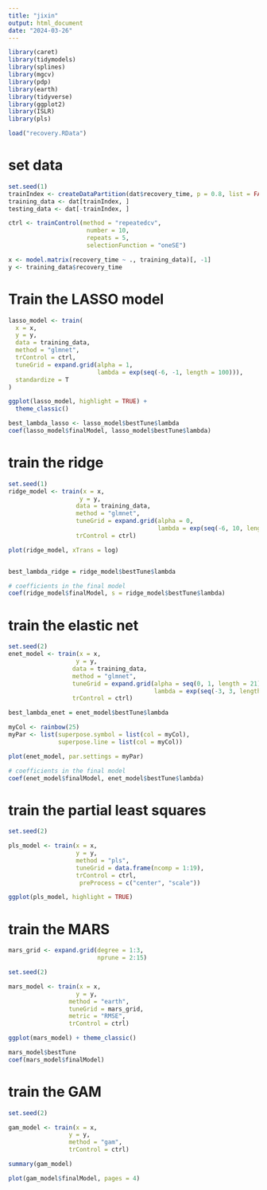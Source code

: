 ```yaml
---
title: "jixin"
output: html_document
date: "2024-03-26"
---
```


```r
library(caret) 
library(tidymodels)
library(splines)
library(mgcv)
library(pdp)
library(earth)
library(tidyverse)
library(ggplot2)
library(ISLR)
library(pls)
```

```r
load("recovery.RData")
```

# set data
```r
set.seed(1)
trainIndex <- createDataPartition(dat$recovery_time, p = 0.8, list = FALSE)
training_data <- dat[trainIndex, ]
testing_data <- dat[-trainIndex, ]

ctrl <- trainControl(method = "repeatedcv",
                      number = 10,
                      repeats = 5,
                      selectionFunction = "oneSE")

x <- model.matrix(recovery_time ~ ., training_data)[, -1]
y <- training_data$recovery_time
```

# Train the LASSO model

```r
lasso_model <- train(
  x = x,
  y = y,
  data = training_data,
  method = "glmnet",
  trControl = ctrl,
  tuneGrid = expand.grid(alpha = 1, 
                         lambda = exp(seq(-6, -1, length = 100))),
  standardize = T
)

ggplot(lasso_model, highlight = TRUE) +
  theme_classic()

best_lambda_lasso <- lasso_model$bestTune$lambda
coef(lasso_model$finalModel, lasso_model$bestTune$lambda)
```


# train the ridge
```r
set.seed(1)
ridge_model <- train(x = x,
                    y = y,
                   data = training_data,
                   method = "glmnet",
                   tuneGrid = expand.grid(alpha = 0,
                                          lambda = exp(seq(-6, 10, length=100))),
                   trControl = ctrl)

plot(ridge_model, xTrans = log)


best_lambda_ridge = ridge_model$bestTune$lambda

# coefficients in the final model
coef(ridge_model$finalModel, s = ridge_model$bestTune$lambda)
```

# train the elastic net 
```r
set.seed(2)
enet_model <- train(x = x,
                   y = y,
                  data = training_data,
                  method = "glmnet",
                  tuneGrid = expand.grid(alpha = seq(0, 1, length = 21), 
                                         lambda = exp(seq(-3, 3, length = 100))),
                  trControl = ctrl)

best_lambda_enet = enet_model$bestTune$lambda

myCol <- rainbow(25)
myPar <- list(superpose.symbol = list(col = myCol),
              superpose.line = list(col = myCol))

plot(enet_model, par.settings = myPar)

# coefficients in the final model
coef(enet_model$finalModel, enet_model$bestTune$lambda)
```

# train the partial least squares
```r
set.seed(2)

pls_model <- train(x = x,
                   y = y,
                   method = "pls",
                   tuneGrid = data.frame(ncomp = 1:19),
                   trControl = ctrl,
                    preProcess = c("center", "scale"))

ggplot(pls_model, highlight = TRUE)

```

# train the MARS 
```r
mars_grid <- expand.grid(degree = 1:3, 
                         nprune = 2:15)

set.seed(2)

mars_model <- train(x = x,
                   y = y,
                 method = "earth",
                 tuneGrid = mars_grid,
                 metric = "RMSE",
                 trControl = ctrl)

ggplot(mars_model) + theme_classic()

mars_model$bestTune
coef(mars_model$finalModel)
```

# train the GAM
```r
set.seed(2)

gam_model <- train(x = x,
                 y = y,
                 method = "gam",
                 trControl = ctrl)

summary(gam_model)
```

```r
plot(gam_model$finalModel, pages = 4)
```

